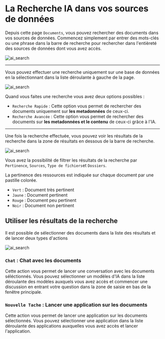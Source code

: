 # La Recherche IA dans vos sources de données

Depuis cette page `Documents`, vous pouvez rechercher des documents dans vos sources de données.
Commencez simplement par entrer des mots-clés ou une phrase dans la barre de recherche pour rechercher dans l'entièreté des sources de données dont vous avez accès.

![ai_search](@public/documents/screen.png)

---

Vous pouvez effectuer une recherche uniquement sur une base de données en la sélectionnant dans la liste déroulante à gauche de la page.

![ai_search](@public/documents/search_type.png)

Quand vous faites une recherche vous avez deux options possibles :

- `Recherche Rapide` : Cette option vous permet de rechercher des documents uniquement sur **les metadonnées** de ceux-ci.
- `Recherche Avancée` : Cette option vous permet de rechercher des documents sur **les metadonnées et le contenu** de ceux-ci grâce à l'IA.

--- 

Une fois la recherche effectuée, vous pouvez voir les résultats de la recherche dans la zone de résultats en dessous de la barre de recherche.

![ai_search](@public/documents/filter.png)

Vous avez la possibilité de filtrer les résultats de la recherche par `Pertinence`, `Sources`, `Type de fichiers`et `Dossiers`.

La pertinence des ressources est indiquée sur chaque document par une pastille colorée.
- `Vert` : Document très pertinent
- `Jaune` : Document pertinent
- `Rouge` : Document peu pertinent
- `Noir` : Document non pertinent



## Utiliser les résultats de la recherche

Il est possible de sélectionner des documents dans la liste des résultats et de lancer deux types d'actions

![ai_search](@public/documents/run.png)

### `Chat` : Chat avec les documents
Cette action vous permet de lancer une conversation avec les documents séléctionnés.
Vous pouvez sélectionner un modèles d'IA dans la liste déroulante des modèles auxquels vous avez accès et commencer une discussion en entrant votre question dans la zone de saisie en bas de la fenêtre principale.



### `Nouvelle Tache` : Lancer une application sur les documents
Cette action vous permet de lancer une application sur les documents sélectionnés.
Vous pouvez sélectionner une application dans la liste déroulante des applications auxquelles vous avez accès et lancer l'application.
